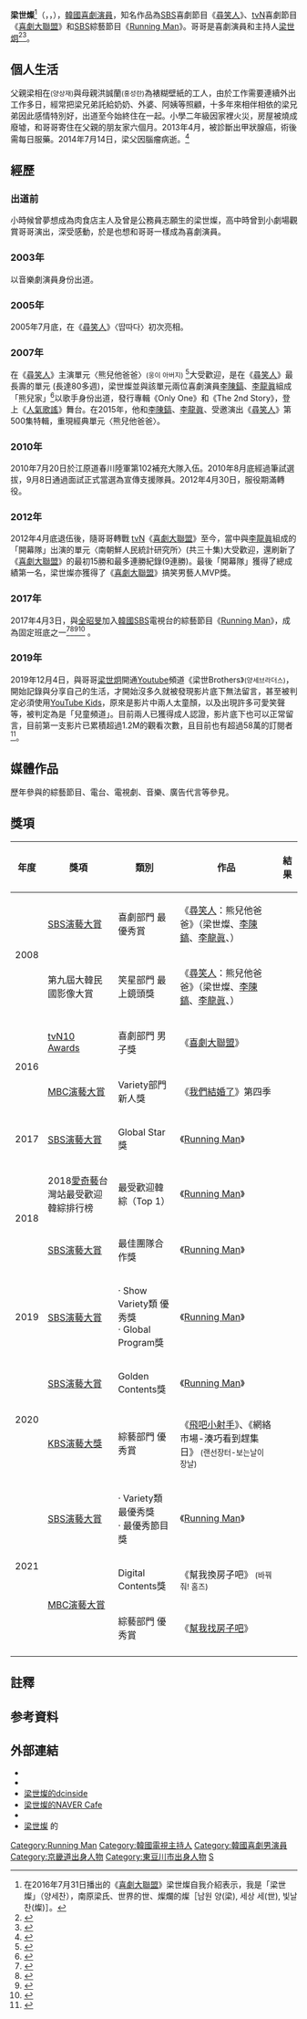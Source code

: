 {{Citation style|time=2017-10-04T18:24:46+00:00}}
{{prose|time=2017-10-04T18:24:46+00:00}}
{{Infobox comedian
|name = 梁世燦
|image = 양세찬 와일드와일드퀴즈.jpg|thumb|양세찬 와일드와일드퀴즈
|imagesize  = 
|caption  = 
|pseudonym = 
|nickname =梁炸雞、小不點、梁世Body、<br/>小滑頭、梁鯰魚、藍莓、草莓<!-- 根據Template:藝人指引，新聞媒體上的暱稱最多別超過五個。 -->
|birth_date= {{birth date and age|1986|12|8}}
|birth_place = {{KOR}}[[京畿道|京畿道]][[東豆川市|東豆川市]]
|date_of death=
|parents  = 
|relatives = [[梁世炯|梁世炯]]（兄）
|medium = {{link-en|電視喜劇|Television comedy}}
|nationality= {{KOR}}
|notable_work= [[SBS_(韓國)|SBS]]《[[Running_Man|Running Man]]》<br>[[tvN|tvN]]《[[喜劇大聯盟|喜劇大聯盟]]》 
|active = 2006年–至今
|religion  = 
|education    = {{link-ko|長安大學校|장안대학교}} (娛樂系/專業學士)
|genre  = [[喜劇小品|喜劇小品]]、[[戲仿|戲仿]]、[[妙語|妙語]]
|agency= [[SM娛樂|SM C&C]]
|subject  = 
|influences = 
|influenced = 
|spouse  = 
| module = {{Infobox Korean name|child=yes|color=transparent
 | hangul  = {{linktext|양|세|찬}}
 | hanja  = {{linktext|梁|世|燦}}
 | rr = Yang Se-chan
 | mr= Yang Sech'an
}}
}}
'''梁世燦'''<ref group="註">在2016年7月31日播出的《[[喜劇大聯盟|喜劇大聯盟]]》梁世燦自我介紹表示，我是「梁世燦」（양세찬），南原梁氏、世界的世、燦爛的燦［남원 양(梁), 세상 세(世), 빛날 찬(燦)］。</ref>（{{lang-ko|양세찬}}，{{lang-en|Yang Se-chan}}，{{bd|1986年|12月8日|catIdx=Yang梁}}），[[韓國|韓國]][[喜劇演員|喜劇演員]]，知名作品為[[SBS_(韓國)|SBS]]喜劇節目《[[尋笑人|尋笑人]]》、[[tvN|tvN]]喜劇節目《[[喜劇大聯盟|喜劇大聯盟]]》和[[SBS_(韓國)|SBS]]綜藝節目《[[Running_Man|Running Man]]》。哥哥是喜劇演員和主持人[[梁世炯|梁世炯]]<ref>{{cite web|url=http://www.bntnews.co.uk/app/news.php?nid=28441|title=Yang Se Chan, The Real ‘Mojo Man’|accessdate=2016-11-02|first=Jung Yun|last=Bae|website=bntnews|date=February 3, 2016|language=en|archive-date=2016-02-04|archive-url=https://web.archive.org/web/20160204092356/http://www.bntnews.co.uk/app/news.php?nid=28441|dead-url=yes}}</ref><ref>{{cite web|url=http://bntnews.hankyung.com/apps/news?popup=0&nid=08&c1=08&c2=08&c3=00&nkey=201507090027513&mode=sub_view|title=양세찬 “개그란? 나를 발견하게 해준 고마운 존재”|accessdate=2016-11-02|first=Min-soo|last=Kim|website=bntnews|date=|language=ko|archive-date=2019-11-24|archive-url=https://web.archive.org/web/20191124182420/http://bntnews.hankyung.com/apps/news?popup=0&nid=08&c1=08&c2=08&c3=00&nkey=201507090027513&mode=sub_view|dead-url=no}}</ref>。

== 個人生活 ==
父親梁相在<small>(양상재)</small>與母親洪誠蘭<small>(홍성란)</small>為裱糊壁紙的工人，由於工作需要連續外出工作多日，經常把梁兄弟託給奶奶、外婆、阿姨等照顧，十多年來相伴相依的梁兄弟因此感情特別好，出道至今始終住在一起。小學二年級因家裡火災，房屋被燒成廢墟，和哥哥寄住在父親的朋友家六個月。2013年4月，被診斷出甲狀腺癌，術後需每日服藥。2014年7月14日，梁父因腦瘤病逝。<ref>{{Cite web |url=http://enews24.tving.com/news/article.asp?nsID=455066 |title=【新聞】梁世炯梁世燦的父親出殯 |accessdate=2017-08-28 |archive-date=2017-08-28 |archive-url=https://web.archive.org/web/20170828102756/http://enews24.tving.com/news/article.asp?nsID=455066 |dead-url=no }}</ref>

== 經歷 ==

=== 出道前 ===
小時候曾夢想成為肉食店主人及曾是公務員志願生的梁世燦，高中時曾到小劇場觀賞哥哥演出，深受感動，於是也想和哥哥一樣成為喜劇演員。

=== 2003年 ===
以音樂劇演員身份出道。

=== 2005年 ===
2005年7月底，在《[[尋笑人|尋笑人]]》〈땁따다〉初次亮相。

=== 2007年 ===
在《[[尋笑人|尋笑人]]》主演單元〈熊兒他爸爸〉<small>(웅이 아버지)</small> <ref>{{Cite web |url=https://www.youtube.com/watch?v=XpLRdCQ7qdw |title=【影片】〈熊兒他爸爸〉 |access-date=2017-09-06 |archive-date=2020-06-05 |archive-url=https://web.archive.org/web/20200605041540/https://www.youtube.com/watch?v=XpLRdCQ7qdw |dead-url=no }}</ref>大受歡迎，是在《[[尋笑人|尋笑人]]》最長壽的單元 (長達80多週)，梁世燦並與該單元兩位喜劇演員[[李陳鎬|李陳鎬]]、[[李龍眞|李龍眞]]組成「熊兒家」<ref>{{Cite web |url=http://www.melon.com/artist/timeline.htm?artistId=275666 |title=熊兒家（웅이네） |access-date=2017-08-30 |archive-date=2020-06-05 |archive-url=https://web.archive.org/web/20200605041549/https://www.melon.com/artist/timeline.htm?artistId=275666 |dead-url=no }}</ref>以歌手身份出道，發行專輯《Only One》和《The 2nd Story》，登上《[[人氣歌謠|人氣歌謠]]》舞台。在2015年，他和[[李陳鎬|李陳鎬]]、[[李龍眞|李龍眞]]、{{link-ko|吳仁澤|오인택 (희극인)}}受邀演出《[[尋笑人|尋笑人]]》第500集特輯，重現經典單元〈熊兒他爸爸〉。

=== 2010年 ===
2010年7月20日於江原道春川陸軍第102補充大隊入伍。2010年8月底經過筆試選拔，9月8日通過面試正式當選為宣傳支援隊員。2012年4月30日，服役期滿轉役。

=== 2012年 ===
2012年4月底退伍後，隨哥哥轉戰 [[tvN|tvN]]《[[喜劇大聯盟|喜劇大聯盟]]》至今，當中與[[李龍眞|李龍眞]]組成的「開幕隊」出演的單元〈南朝鮮人民統計研究所〉(共三十集)大受歡迎，還刷新了《[[喜劇大聯盟|喜劇大聯盟]]》的最初15勝和最多連勝紀錄(9連勝)。最後「開幕隊」獲得了總成績第一名，梁世燦亦獲得了《[[喜劇大聯盟|喜劇大聯盟]]》搞笑男藝人MVP獎。

=== 2017年 ===
2017年4月3日，與[[全昭旻|全昭旻]]加入[[韓國|韓國]][[SBS_(韓國)|SBS]]電視台的綜藝節目《[[Running_Man|Running Man]]》，成為固定班底之一<ref>{{cite news|title=《RM》2新成員曝光！　「有他們就有收視率」|publisher=東森新聞|url=http://star.ettoday.net/news/897139|date=2017-04-03|author=楊奇|accessdate=2017-04-03|language=zh-hant|archive-date=2017-04-03|archive-url=https://web.archive.org/web/20170403073744/http://star.ettoday.net/news/897139|dead-url=no}}</ref><ref>{{cite news|title=這回來真的！ 「RM」救收視 2名新成員公布了|publisher=聯合報|url=https://stars.udn.com/star/story/10091/2381280|date=2017-04-03|author=李姿瑩|accessdate=2017-04-03|language=zh-hant|archive-date=2017-04-03|archive-url=https://web.archive.org/web/20170403104824/https://stars.udn.com/star/story/10091/2381280|dead-url=no}}</ref><ref>{{cite news|title=粉絲崩潰《RM》添新血　灌爆全昭旻、梁世贊IG：滾出去|publisher=東森新聞|url=http://star.ettoday.net/news/897401|date=2017-04-03|author=蔡宜芳|accessdate=2017-04-03|language=zh-hant|archive-date=2017-04-04|archive-url=https://web.archive.org/web/20170404045937/http://star.ettoday.net/news/897401|dead-url=no}}</ref><ref>{{cite news|title=《RM》將迎春季改版　2新成員加入成固定班底|publisher=TVBS|url=https://stars.udn.com/star/story/10091/2381280|date=2017-04-03|author=徐子婷|accessdate=2017-04-03|language=zh-hant|archive-date=2017-04-03|archive-url=https://web.archive.org/web/20170403104824/https://stars.udn.com/star/story/10091/2381280|dead-url=no}}</ref> 。

=== 2019年 ===
2019年12月4日，與哥哥[[梁世炯|梁世炯]]開通[[Youtube|Youtube]]頻道《梁世Brothers》<small>(양세브라더스)</small>，開始記錄與分享自己的生活，才開始沒多久就被發現影片底下無法留言，甚至被判定必須使用[[YouTube_Kids|YouTube Kids]]，原來是影片中兩人太童顏，以及出現許多可愛笑聲等，被判定為是「兒童頻道」。目前兩人已獲得成人認證，影片底下也可以正常留言，目前第一支影片已累積超過1.2M的觀看次數，且目前也有超過58萬的訂閱者<ref>{{cite news|title=梁世炯、梁世燦太嫩顏！被YouTube歸類「兒童頻道」收益曝光|publisher=ETtoday星光雲|url=https://star.ettoday.net/news/1695232|date=2020-04-19|author=|黃庠棻=|language=zh-hant}}</ref>。

== 媒體作品 ==
{{Main|梁世燦作品列表}}
歷年參與的綜藝節目、電台、電視劇、音樂、廣告代言等參見。

== 獎項 ==
{|class=wikitable style="font-size:90%"
|- style="text-align: center"
!年度
!獎項
!類別
!作品
!結果
|-
|rowspan=2|2008
|[[SBS演藝大賞|SBS演藝大賞]]||喜劇部門 最優秀賞||《[[尋笑人|尋笑人]]：熊兒他爸爸》（梁世燦、[[李陳鎬|李陳鎬]]、[[李龍眞|李龍眞]]、{{link-ko|吳仁澤|오인택 (희극인)}}）||{{won}}
|-
|第九屆大韓民國影像大賞||笑星部門 最上鏡頭獎||《[[尋笑人|尋笑人]]：熊兒他爸爸》（梁世燦、[[李陳鎬|李陳鎬]]、[[李龍眞|李龍眞]]、{{link-ko|吳仁澤|오인택 (희극인)}}）||{{won}}
|- 
|rowspan=2|2016
|[[tvN10_Awards|tvN10 Awards]]||喜劇部門 男子獎||《[[喜劇大聯盟|喜劇大聯盟]]》||{{nom}}
|-
|[[MBC演藝大賞|MBC演藝大賞]]||Variety部門 新人獎||《[[我們結婚了|我們結婚了]]》第四季||{{nom}}
|-
|rowspan=1|2017
|[[SBS演藝大賞#2017年|SBS演藝大賞]]||Global Star獎||《[[Running_Man|Running Man]]》||{{won}}
|-
|rowspan=2|2018
|2018[[愛奇藝|愛奇藝]]台灣站最受歡迎韓綜排行榜||最受歡迎韓綜（Top 1）||《[[Running_Man|Running Man]]》||{{won}}
|- 
|[[SBS演藝大賞#2018年|SBS演藝大賞]]||最佳團隊合作獎||《[[Running_Man|Running Man]]》||{{won}}
|-
|rowspan=1|2019
|[[SBS演藝大賞#2019年|SBS演藝大賞]]||· Show Variety類 優秀獎<br/>· Global Program獎||《[[Running_Man|Running Man]]》||{{won}}
|- 
|rowspan=2|2020
|[[SBS演藝大賞#2020年|SBS演藝大賞]]||Golden Contents獎||《[[Running_Man|Running Man]]》||{{won}}
|-
|[[KBS演藝大獎|KBS演藝大獎]]||綜藝部門 優秀賞||《[[飛吧小射手|飛吧小射手]]》、《網絡市場-湊巧看到趕集日》<small> (랜선장터-보는날이 장날)||{{nom}}
|- 
|rowspan=3|2021
|[[SBS演藝大賞#2021年|SBS演藝大賞]]||· Variety類 最優秀獎<br/>· 最優秀節目獎||《[[Running_Man|Running Man]]》||{{won}}
|- 
|rowspan="2" |[[MBC演藝大賞|MBC演藝大賞]]||Digital Contents獎||《幫我換房子吧》<small> (바꿔줘! 홈즈)||{{won}}
|- 
|綜藝部門 優秀賞||《[[幫我找房子吧|幫我找房子吧]]》||{{nom}}
|- 
|}

== 註釋 ==
{{Reflist|group="註"}}

== 参考資料 ==
{{Reflist|30em}}

== 外部連結 ==
* {{instagram|yangse2848}}
* {{Youtube|channel=UCqCC8BEX4NCoc-0WT-XL7zQ}}
* [https://gall.dcinside.com/mgallery/board/lists/?id=sheepthreecold 梁世燦的dcinside] {{Wayback|url=https://gall.dcinside.com/mgallery/board/lists/?id=sheepthreecold |date=20211124214106 }}
* [https://cafe.naver.com/grayj2q6a 梁世燦的NAVER Cafe]
* {{Cyworld|48035700}}
* [https://www.hancinema.net/korean_Yang_Se-chan.php 梁世燦] {{Wayback|url=https://www.hancinema.net/korean_Yang_Se-chan.php |date=20191231091700 }}的 {{link-ko|HanCinema|한시네마}}

{{Running Man}}
{{星期天真好}}
{{normdaten}}
{{DEFAULTSORT:Yang, Se-chan}}
[[Category:Running_Man|Category:Running Man]]
[[Category:韓國電視主持人|Category:韓國電視主持人]]
[[Category:韓國喜劇男演員|Category:韓國喜劇男演員]]
[[Category:京畿道出身人物|Category:京畿道出身人物]]
[[Category:東豆川市出身人物|Category:東豆川市出身人物]]
[[Category:梁姓|S]]